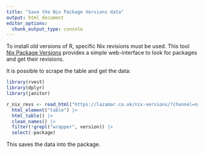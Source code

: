 ```yaml
---
title: "Save the Nix Package Versions data"
output: html_document
editor_options: 
  chunk_output_type: console
---
```


To install old versions of R, specific Nix revisions must be used. This tool
[Nix Package Versions](https://lazamar.co.uk/nix-versions/) provides a simple
web-interface to look for packages and get their revisions.

It is possible to scrape the table and get the data:

```r
library(rvest)
library(dplyr)
library(janitor)

r_nix_revs <- read_html("https://lazamar.co.uk/nix-versions/?channel=nixpkgs-unstable&package=r") |>
  html_element("table") |>
  html_table() |>
  clean_names() |>
  filter(!grepl("wrapper", version)) |>
  select(-package)

```

This saves the data into the package.

